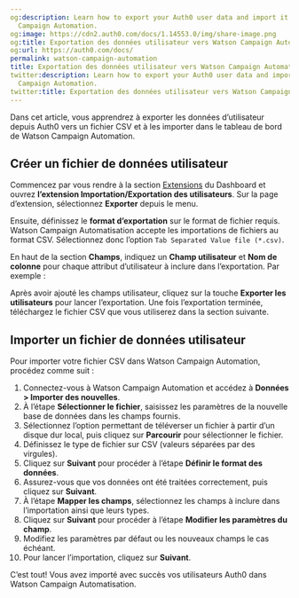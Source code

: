 ```yaml
---
og:description: Learn how to export your Auth0 user data and import it into Watson
  Campaign Automation.
og:image: https://cdn2.auth0.com/docs/1.14553.0/img/share-image.png
og:title: Exportation des données utilisateur vers Watson Campaign Automation.
og:url: https://auth0.com/docs/
permalink: watson-campaign-automation
title: Exportation des données utilisateur vers Watson Campaign Automation.
twitter:description: Learn how to export your Auth0 user data and import it into Watson
  Campaign Automation.
twitter:title: Exportation des données utilisateur vers Watson Campaign Automation.
---
```


Dans cet article, vous apprendrez à exporter les données d’utilisateur depuis Auth0 vers un fichier CSV et à les importer dans le tableau de bord de Watson Campaign Automation.

## Créer un fichier de données utilisateur

Commencez par vous rendre à la section [Extensions](%24%7Bmanage_url%7D/#/extensions) du Dashboard et ouvrez **l’extension Importation/Exportation des utilisateurs**. Sur la page d’extension, sélectionnez **Exporter** depuis le menu.

Ensuite, définissez le **format d’exportation** sur le format de fichier requis. Watson Campaign Automatisation accepte les importations de fichiers au format CSV. Sélectionnez donc l’option `Tab Separated Value file (*.csv)`.

En haut de la section **Champs**, indiquez un **Champ utilisateur** et **Nom de colonne** pour chaque attribut d’utilisateur à inclure dans l’exportation. Par exemple :



Après avoir ajouté les champs utilisateur, cliquez sur la touche **Exporter les utilisateurs** pour lancer l’exportation. Une fois l’exportation terminée, téléchargez le fichier CSV que vous utiliserez dans la section suivante.

## Importer un fichier de données utilisateur

Pour importer votre fichier CSV dans Watson Campaign Automation, procédez comme suit :

1. Connectez-vous à Watson Campaign Automation et accédez à **Données > Importer des nouvelles**.
2. À l’étape **Sélectionner le fichier**, saisissez les paramètres de la nouvelle base de données dans les champs fournis.
3. Sélectionnez l’option permettant de téléverser un fichier à partir d’un disque dur local, puis cliquez sur **Parcourir** pour sélectionner le fichier.
4. Définissez le type de fichier sur CSV (valeurs séparées par des virgules).
5. Cliquez sur **Suivant** pour procéder à l’étape **Définir le format des données**.
6. Assurez-vous que vos données ont été traitées correctement, puis cliquez sur **Suivant**.
7. À l’étape **Mapper les champs**, sélectionnez les champs à inclure dans l’importation ainsi que leurs types.
8. Cliquez sur **Suivant** pour procéder à l’étape **Modifier les paramètres du champ**.
9. Modifiez les paramètres par défaut ou les nouveaux champs le cas échéant.
10. Pour lancer l’importation, cliquez sur **Suivant**.

C’est tout! Vous avez importé avec succès vos utilisateurs Auth0 dans Watson Campaign Automatisation.